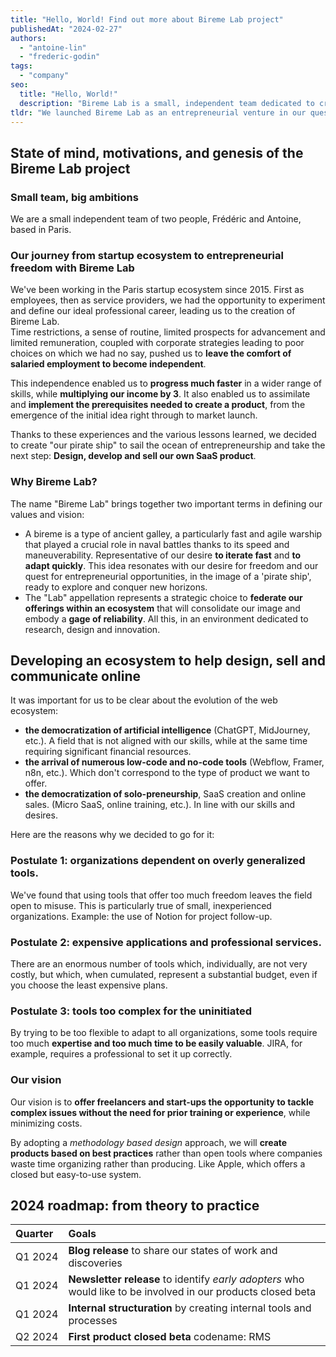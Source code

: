 ```yaml
---
title: "Hello, World! Find out more about Bireme Lab project"
publishedAt: "2024-02-27"
authors:
  - "antoine-lin"
  - "frederic-godin"
tags:
  - "company"
seo:
  title: "Hello, World!"
  description: "Bireme Lab is a small, independent team dedicated to creating specialized micro-saas for content creators and businesses."
tldr: "We launched Bireme Lab as an entrepreneurial venture in our quest for independence. Our goal is to create specialized micro-saas for content creators and businesses. Our roadmap for Q1 and Q2 2024 includes the launch of a blog, a newsletter, and access to our first private beta product."
---
```


## State of mind, motivations, and genesis of the Bireme Lab project

### Small team, big ambitions

We are a small independent team of two people, Frédéric and Antoine, based in Paris.

### Our journey from startup ecosystem to entrepreneurial freedom with Bireme Lab

We've been working in the Paris startup ecosystem since 2015. First as employees, then as service providers, we had the opportunity to experiment and define our ideal professional career, leading us to the creation of Bireme Lab.   
Time restrictions, a sense of routine, limited prospects for advancement and limited remuneration, coupled with corporate strategies leading to poor choices on which we had no say, pushed us to **leave the comfort of salaried employment to become independent**.

This independence enabled us to **progress much faster** in a wider range of skills, while **multiplying our income by 3**. It also enabled us to assimilate and **implement the prerequisites needed to create a product**, from the emergence of the initial idea right through to market launch.

Thanks to these experiences and the various lessons learned, we decided to create "our pirate ship" to sail the ocean of entrepreneurship and take the next step: **Design, develop and sell our own SaaS product**.

### Why Bireme Lab?

The name "Bireme Lab" brings together two important terms in defining our values and vision:
- A bireme is a type of ancient galley, a particularly fast and agile warship that played a crucial role in naval battles thanks to its speed and maneuverability. Representative of our desire **to iterate fast** and **to adapt quickly**. This idea resonates with our desire for freedom and our quest for entrepreneurial opportunities, in the image of a 'pirate ship', ready to explore and conquer new horizons.
- The "Lab" appellation represents a strategic choice to **federate our offerings within an ecosystem** that will consolidate our image and embody a **gage of reliability**. All this, in an environment dedicated to research, design and innovation.

## Developing an ecosystem to help design, sell and communicate online

It was important for us to be clear about the evolution of the web ecosystem:
- **the democratization of artificial intelligence** (ChatGPT, MidJourney, etc.). A field that is not aligned with our skills, while at the same time requiring significant financial resources.
- **the arrival of numerous low-code and no-code tools** (Webflow, Framer, n8n, etc.). Which don't correspond to the type of product we want to offer.
- **the democratization of solo-preneurship**, SaaS creation and online sales. (Micro SaaS, online training, etc.). In line with our skills and desires.

Here are the reasons why we decided to go for it:

### Postulate 1: organizations dependent on overly generalized tools.

We've found that using tools that offer too much freedom leaves the field open to misuse. This is particularly true of small, inexperienced organizations. Example: the use of Notion for project follow-up.

### Postulate 2: expensive applications and professional services.

There are an enormous number of tools which, individually, are not very costly, but which, when cumulated, represent a substantial budget, even if you choose the least expensive plans.

### Postulate 3: tools too complex for the uninitiated

By trying to be too flexible to adapt to all organizations, some tools require too much **expertise and too much time to be easily valuable**. JIRA, for example, requires a professional to set it up correctly.

### Our vision

Our vision is to **offer freelancers and start-ups the opportunity to tackle complex issues without the need for prior training or experience**, while minimizing costs.

By adopting a *methodology based design* approach, we will **create products based on best practices** rather than open tools where companies waste time organizing rather than producing. Like Apple, which offers a closed but easy-to-use system.

## 2024 roadmap: from theory to practice

| Quarter  | Goals                                                                                                         |
|:---------|:--------------------------------------------------------------------------------------------------------------|
| Q1 2024  | **Blog release** to share our states of work and discoveries                                                  |
| Q1 2024  | **Newsletter release** to identify *early adopters* who would like to be involved in our products closed beta |
| Q1 2024  | **Internal structuration** by creating internal tools and processes                                           |
| Q2 2024  | **First product closed beta** codename: RMS                                                                   |
